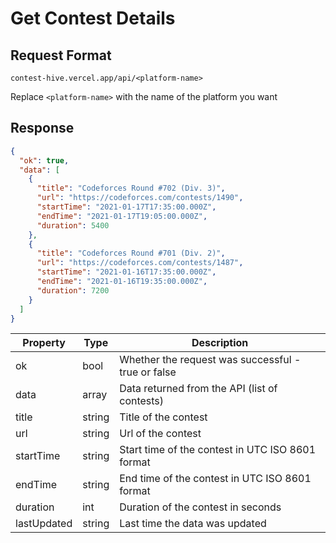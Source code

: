 # Get Contest Details

## Request Format

`contest-hive.vercel.app/api/<platform-name>`

Replace `<platform-name>` with the name of the platform you want

## Response

```json
{
  "ok": true,
  "data": [
    {
      "title": "Codeforces Round #702 (Div. 3)",
      "url": "https://codeforces.com/contests/1490",
      "startTime": "2021-01-17T17:35:00.000Z",
      "endTime": "2021-01-17T19:05:00.000Z",
      "duration": 5400
    },
    {
      "title": "Codeforces Round #701 (Div. 2)",
      "url": "https://codeforces.com/contests/1487",
      "startTime": "2021-01-16T17:35:00.000Z",
      "endTime": "2021-01-16T19:35:00.000Z",
      "duration": 7200
    }
  ]
}
```

| Property    | Type   | Description                                        |
| ----------- | ------ | -------------------------------------------------- |
| ok          | bool   | Whether the request was successful - true or false |
| data        | array  | Data returned from the API (list of contests)      |
| title       | string | Title of the contest                               |
| url         | string | Url of the contest                                 |
| startTime   | string | Start time of the contest in UTC ISO 8601 format   |
| endTime     | string | End time of the contest in UTC ISO 8601 format     |
| duration    | int    | Duration of the contest in seconds                 |
| lastUpdated | string | Last time the data was updated                     |
